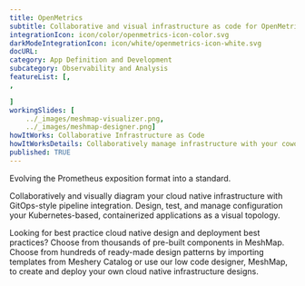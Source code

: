 ---title: OpenMetrics  subtitle: Collaborative and visual infrastructure as code for OpenMetricsintegrationIcon: icon/color/openmetrics-icon-color.svgdarkModeIntegrationIcon: icon/white/openmetrics-icon-white.svgdocURL: category: App Definition and Developmentsubcategory: Observability and AnalysisfeatureList: [,,]workingSlides: [    ../_images/meshmap-visualizer.png,    ../_images/meshmap-designer.png]howItWorks: Collaborative Infrastructure as CodehowItWorksDetails: Collaboratively manage infrastructure with your coworkers synchronously sharing the same designs.published: TRUE---<p>    Evolving the Prometheus exposition format into a standard.</p><p>    Collaboratively and visually diagram your cloud native infrastructure with GitOps-style pipeline integration. Design, test, and manage configuration your Kubernetes-based, containerized applications as a visual topology.</p><p>    Looking for best practice cloud native design and deployment best practices? Choose from thousands of pre-built components in MeshMap. Choose from hundreds of ready-made design patterns by importing templates from Meshery Catalog or use our low code designer, MeshMap, to create and deploy your own cloud native infrastructure designs.</p>